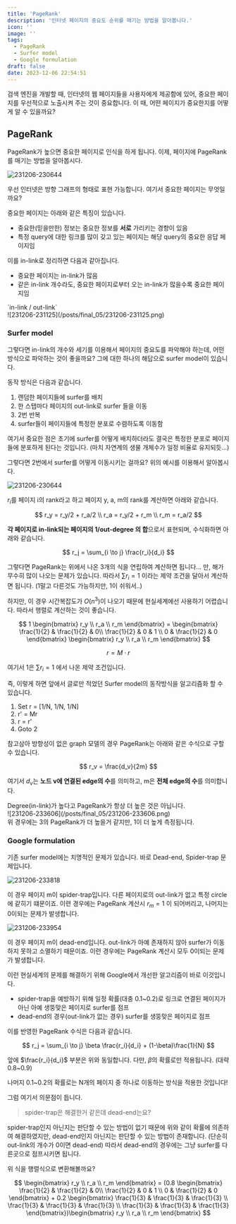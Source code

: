 ```yaml
---
title: 'PageRank'
description: '인터넷 페이지의 중요도 순위를 매기는 방법을 알아봅니다.'
icon: ''
image: ''
tags:
  - PageRank
  - Surfer model
  - Google formulation
draft: false
date: 2023-12-06 22:54:51
---
```


검색 엔진을 개발할 때, 인터넷의 웹 페이지들을 사용자에게 제공함에 있어, 중요한 페이지를 우선적으로 노출시켜 주는 것이 중요합니다.
이 때, 어떤 페이지가 중요한지를 어떻게 알 수 있을까요?

## PageRank

PageRank가 높으면 중요한 페이지로 인식을 하게 됩니다.
이제, 페이지에 PageRank를 매기는 방법을 알아봅시다.

![231206-230644](/posts/final_05/231206-230644.png)

우선 인터넷은 방향 그래프의 형태로 표현 가능합니다.
여기서 중요한 페이지는 무엇일까요?

중요한 페이지는 아래와 같은 특징이 있습니다.

- 중요한(믿을만한) 정보는 중요한 정보를 **서로** 가리키는 경향이 있음
- 특정 query에 대한 링크를 많이 갖고 있는 페이지는 해당 query의 중요한 응답 페이지임

이를 in-link로 정리하면 다음과 같아집니다.

- 중요한 페이지는 in-link가 많음
- 같은 in-link 개수라도, 중요한 페이지로부터 오는 in-link가 많을수록 중요한 페이지임

<tip>
  `in-link / out-link`
  <br />
  ![231206-231125](/posts/final_05/231206-231125.png)
</tip>

### Surfer model

그렇다면 in-link의 개수와 세기를 이용해서 페이지의 중요도를 파악해야 하는데, 어떤 방식으로 파악하는 것이 좋을까요?
그에 대한 하나의 해답으로 surfer model이 있습니다.

동작 방식은 다음과 같습니다.

1. 랜덤한 페이지들에 surfer를 배치
2. 한 스탭마다 페이지의 out-link로 surfer 들을 이동
3. 2번 반복
4. surfer들이 페이지들에 특정한 분포로 수렴하도록 이동함

여기서 중요한 점은 초기에 surfer를 어떻게 배치하더라도 결국은 특정한 분포로 페이지들에 분포하게 된다는 것입니다.
(마치 자연계의 생물 개체수가 일정 비율로 유지되듯...)

그렇다면 2번에서 surfer를 어떻게 이동시키는 걸까요?
위의 예시를 이용해서 알아봅시다.

![231206-230644](/posts/final_05/231206-230644.png)

$r_i$를 페이지 i의 rank라고 하고 페이지 y, a, m의 rank를 계산하면 아래와 같습니다.

$$
r_y = r_y/2 + r_a/2 \\
r_a = r_y/2 + r_m \\
r_m = r_a/2
$$

**각 페이지로 in-link되는 페이지의 1/out-degree 의 합**으로서 표현되며, 수식화하면 아래와 같습니다.

$$
r_j = \sum_{i \to j} \frac{r_i}{d_i}
$$

그렇다면 PageRank는 위에서 나온 3개의 식을 연립하여 계산하면 됩니다... 만,
해가 무수히 많이 나오는 문제가 있습니다.
따라서 $\sum{r_i} = 1$ 이라는 제약 조건을 달아서 계산하면 됩니다. (1말고 다른것도 가능하지만, 1이 쉬워서..)

하지만, 이 경우 시간복잡도가 $O(n^3)$이 나오기 때문에 현실세계에선 사용하기 어렵습니다.
따라서 행렬로 계산하는 것이 좋습니다.

$$
1 \begin{bmatrix}
r_y \\
r_a \\
r_m
\end{bmatrix} = \begin{bmatrix}
\frac{1}{2} & \frac{1}{2} & 0\\
\frac{1}{2} & 0 & 1 \\
0 & \frac{1}{2} & 0
\end{bmatrix} \begin{bmatrix}
r_y \\
r_a \\
r_m
\end{bmatrix}
$$

$$
r = M \cdot r
$$

여기서 1은 $\sum{r_i} = 1$ 에서 나온 제약 조건입니다.

즉, 이렇게 하면 앞에서 글로만 적었던 Surfer model의 동작방식을 알고리즘화 할 수 있습니다.

1. Set r = \[1/N, 1/N, 1/N\]
2. r' = Mr
3. r = r'
4. Goto 2

참고삼아 방향성이 없은 graph 모델의 경우 PageRank는 아래와 같은 수식으로 구할 수 있습니다.

$$
r_v = \frac{d_v}{2m}
$$

여기서 $d_v$는 **노드 v에 연결된 edge의 수**를 의미하고, m은 **전체 edge의 수**를 의미합니다.

<notice>
  Degree(in-link)가 높다고 PageRank가 항상 더 높은 것은 아닙니다.
  <br />
  ![231206-233606](/posts/final_05/231206-233606.png)
  <br />
  위 경우에는 3의 PageRank가 더 높을거 같지만, 1이 더 높게 측정됩니다.
</notice>

### Google formulation

기존 surfer model에는 치명적인 문제가 있습니다.
바로 Dead-end, Spider-trap 문제입니다.

![231206-233818](/posts/final_05/231206-233818.png)

이 경우 페이지 m이 spider-trap입니다.
다른 페이지로의 out-link가 없고 특정 circle에 같히기 떄문이죠.
이련 경우에는 PageRank 계산시 $r_m = 1$ 이 되어버리고, 나머지는 0이되는 문제가 발생합니다.

![231206-233954](/posts/final_05/231206-233954.png)

이 경우 페이지 m이 dead-end입니다.
out-link가 아예 존재하지 않아 surfer가 이동하지 못하고 소멸하기 때문이죠.
이런 경우에는 PageRank 계산시 모두 0이되는 문제가 발생합니다.

이런 현실세계의 문제를 해결하기 위해 Google에서 개선한 알고리즘이 바로 이것입니다.

- spider-trap을 예방하기 위해 일정 확률(대충 0.1~0.2)로 링크로 연결된 페이지가 아닌 아예 생뚱맞은 페이지로 surfer를 점프
- dead-end의 경우(out-link가 없는 경우) surfer를 생뚱맞은 페이지로 점프

이를 반영한 PageRank 수식은 다음과 같습니다.

$$
r_j = \sum_{i \to j} \beta \frac{r_i}{d_i} + (1-\beta)\frac{1}{N}
$$

앞에 $\frac{r_i}{d_i}$ 부분은 위와 동일합니다.
다만, $\beta$의 확률로만 적용됩니다. (대략 0.8~0.9)

나머지 0.1~0.2의 확률로는 N개의 페이지 중 하나로 이동하는 방식을 적용한 것입니다!

그럼 여기서 의문점이 듭니다.

> spider-trap은 해결한거 같은데 dead-end는요?

spider-trap인지 아닌지는 판단할 수 있는 방법이 없기 때문에 위와 같이 확률에 의존하여 해결하였지만,
dead-end인지 아닌지는 판단할 수 있는 방법이 존재합니다. (단순히 out-link의 개수가 0이면 dead-end)
따라서 dead-end의 경우에는 그냥 surfer를 다른곳으로 점프시키면 됩니다.

위 식을 행렬식으로 변환해볼까요?

$$
\begin{bmatrix}
r_y \\
r_a \\
r_m
\end{bmatrix} = (0.8 \begin{bmatrix}
\frac{1}{2} & \frac{1}{2} & 0\\
\frac{1}{2} & 0 & 1 \\
0 & \frac{1}{2} & 0
\end{bmatrix} + 0.2 \begin{bmatrix}
\frac{1}{3} & \frac{1}{3} & \frac{1}{3} \\
\frac{1}{3} & \frac{1}{3} & \frac{1}{3} \\
\frac{1}{3} & \frac{1}{3} & \frac{1}{3}
\end{bmatrix})\begin{bmatrix}
r_y \\
r_a \\
r_m
\end{bmatrix}
$$